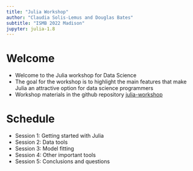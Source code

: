 ```yaml
---
title: "Julia Workshop"
author: "Claudia Solis-Lemus and Douglas Bates"
subtitle: "ISMB 2022 Madison"
jupyter: julia-1.8
---
```


# Welcome

- Welcome to the Julia workshop for Data Science
- The goal for the workshop is to highlight the main features that make Julia an attractive option for data science programmers
- Workshop materials in the github repository [julia-workshop](https://github.com/crsl4/julia-workshop)

# Schedule

- Session 1: Getting started with Julia
- Session 2: Data tools
- Session 3: Model fitting
- Session 4: Other important tools
- Session 5: Conclusions and questions
